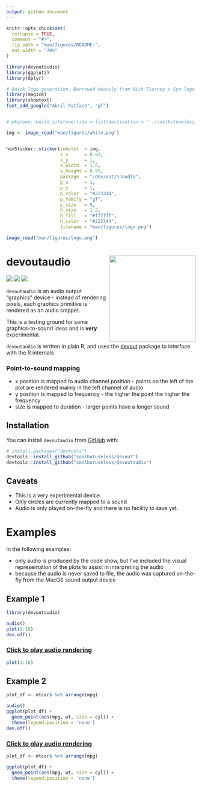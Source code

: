 ```yaml
---
output: github_document
---
```


<!-- README.md is generated from README.Rmd. Please edit that file -->

```r
knitr::opts_chunk$set(
  collapse = TRUE,
  comment = "#>",
  fig.path = "man/figures/README-",
  out.width = "70%"
)

library(devoutaudio)
library(ggplot2)
library(dplyr)
```




```r
# Quick logo generation. Borrowed heavily from Nick Tierney's Syn logo process
library(magick)
library(showtext)
font_add_google("Abril Fatface", "gf")


# pkgdown::build_site(override = list(destination = "../coolbutuseless.github.io/package/devout"))
```


```r
img <- image_read("man/figures/white.png")


hexSticker::sticker(subplot  = img,
                    s_x      = 0.92,
                    s_y      = 1,
                    s_width  = 1.5,
                    s_height = 0.95,
                    package  = "/dev/out/\naudio",
                    p_x      = 1,
                    p_y      = 1,
                    p_color  = "#223344",
                    p_family = "gf",
                    p_size   = 9,
                    h_size   = 1.2,
                    h_fill   = "#ffffff",
                    h_color  = "#223344",
                    filename = "man/figures/logo.png")

image_read("man/figures/logo.png")
```



# devoutaudio   <img src="man/figures/logo.png" align="right" height=230/>

<!-- badges: start -->
![](https://img.shields.io/badge/cool-useless-green.svg)
![](http://img.shields.io/badge/dev-out-blue.svg)
![](http://img.shields.io/badge/very-experimental-orange.svg)
<!-- badges: end -->

`devoutaudio` is an audio output "graphics" device - instead of rendering pixels, 
each graphics primitive is rendered as an audio snippet.

This is a testing ground for some graphics-to-sound ideas and is **very** experimental.

`devoutaudio` is written in plain R, and uses the 
[devout](https://github.com/coolbutuseless/devout) package to interface with the
R internals

### Point-to-sound mapping

* x position is mapped to audio channel position - points on the left of the plot
  are rendered mainly in the left channel of audio
* y position is mapped to frequency - the higher the point the higher the frequency
* size is mapped to duration - larger points have a longer sound


## Installation

You can install `devoutaudio` from [GitHub](https://github.com/coolbutuseless/devoutaudio) with:

``` r
# install.packages("devtools")
devtools::install_github("coolbutuseless/devout")
devtools::install_github("coolbutuseless/devoutaudio")
```


## Caveats

* This is a very experimental device.
* Only circles are currently mapped to a sound
* Audio is only played on-the-fly and there is no facility to save yet.


# Examples

In the following examples:

* only audio is produced by the code show, but I've included the visual representation
  of the plots to assist in interpreting the audio
* because the audio is never saved to file, the audio was captured on-the-fly 
  from the MacOS sound output device

## Example 1


```r
library(devoutaudio)

audio()
plot(1:10)
dev.off()
```


### [Click to play audio rendering](https://github.com/coolbutuseless/devoutaudio-dev/blob/master/man/figures/mp3/audio1.mp3?raw=true)

```r
plot(1:10)
```




## Example 2


```r
plot_df <- mtcars %>% arrange(mpg)

audio()
ggplot(plot_df) +
  geom_point(aes(mpg, wt, size = cyl)) +
  theme(legend.position = 'none')
dev.off()
```

### [Click to play audio rendering](https://github.com/coolbutuseless/devoutaudio-dev/blob/master/man/figures/mp3/audio2.mp3?raw=true)

```r
plot_df <- mtcars %>% arrange(mpg)

ggplot(plot_df) +
  geom_point(aes(mpg, wt, size = cyl)) +
  theme(legend.position = 'none')
```







